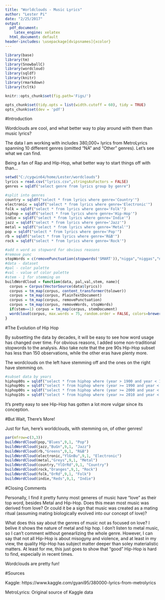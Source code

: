 ---
title: "Worldclouds - Music Lyrics"
author: "Lester Pi"
date: "2/25/2017"
output:
  pdf_document:
    latex_engine: xelatex
  html_document: default
header-includes: \usepackage[dvipsnames]{xcolor}
---

```{r Setup, include=FALSE, echo=FALSE, warning=FALSE, message=FALSE}
library(base)
library(tm)
library(SnowballC)
library(wordcloud)
library(sqldf)
library(knitr)
library(rmarkdown)
library(tcltk)

```

```{r global_options, echo=FALSE, warning=FALSE, message=FALSE}
knitr::opts_chunk$set(fig.path='Figs/')
```

```{r set Width, echo=FALSE, warning=FALSE, message=FALSE}
opts_chunk$set(tidy.opts = list(width.cutoff = 60), tidy = TRUE)
opts_chunk$set(dev = 'pdf')
```


#Introduction

Wordclouds are cool, and what better way to play around with them than music lyrics?

The data I am working with includes 380,000+ lyrics from MetroLyrics spanning 10 different genres (omitted "NA" and "Other" genres). Let's see what we can find.

Being a fan of Rap and Hip-Hop, what better way to start things off with than...


```{r,echo=FALSE, warning=FALSE, message=FALSE}
setwd("C:/cygwin64/home/Lester/wordclouds")
lyrics = read.csv("lyrics.csv",stringsAsFactors = FALSE)
genres = sqldf("select genre from lyrics group by genre")

#split into genres
country = sqldf("select * from lyrics where genre='Country'")
electronic = sqldf("select * from lyrics where genre='Electronic'")
folk = sqldf("select * from lyrics where genre='Folk'")
hiphop = sqldf("select * from lyrics where genre='Hip-Hop'")
indie = sqldf("select * from lyrics where genre='Indie'")
jazz = sqldf("select * from lyrics where genre='Jazz'")
metal = sqldf("select * from lyrics where genre='Metal'")
pop = sqldf("select * from lyrics where genre='Pop'")
rb = sqldf("select * from lyrics where genre='R&B'")
rock = sqldf("select * from lyrics where genre='Rock'")
```



```{r,echo=FALSE, warning=FALSE, message=FALSE}
#add n word as stopword for obvious reasons
#remove punc
stopWords = c(removePunctuation(stopwords('SMART')),"nigga","niggas","niggaz")
#data - dataset
#pal - color palette
#val - value of color palette
#stem - 1 for stemming on
buildWordCloud = function(data, pal,val,stem, name){
  corpus = Corpus(VectorSource(data$lyrics))
  corpus = tm_map(corpus, content_transformer(tolower))
  corpus = tm_map(corpus, PlainTextDocument)
  corpus = tm_map(corpus, removePunctuation)
  corpus = tm_map(corpus, removeWords, stopWords)
  if(stem==1) corpus = tm_map(corpus, stemDocument)
  wordcloud(corpus, max.words = 75, random.order = FALSE, colors=brewer.pal(val,pal), main = name)
}

```

#The Evolution of Hip Hop

By subsetting the data by decades, it will be easy to see how word usage has changed over time. For obvious reasons, I added some non-traditional stopwords to the analysis. Also take note that the pre 90s Hip-Hop subset has less than 150 observations, while the other eras have plenty more.

The wordclouds on the left have stemming off and the ones on the right have stemming on.


```{r,echo=FALSE, warning=FALSE, message=FALSE}
#subset data by years
hiphop80s = sqldf("select * from hiphop where (year > 1900 and year < 1990)")
hiphop90s = sqldf("select * from hiphop where (year >= 1990 and year < 2000)")
hiphop00s = sqldf("select * from hiphop where (year >= 2000 and year < 2010)")
hiphop10s = sqldf("select * from hiphop where (year >= 2010 and year < 2020)")
```

\begin{center}

\textbf{Pre 1990s Hip Hop}
```{r, fig.align="center",echo=FALSE, warning=FALSE, message=FALSE}
par(mfrow=c(1,2))
buildWordCloud(hiphop80s,"Spectral",8,0, "Pre 90s Hip Hop")
buildWordCloud(hiphop80s,"Spectral",8,1, "Pre 90s Hip Hop")
```


\textbf{1990s Hip Hop}
```{r, fig.align="center",echo=FALSE, warning=FALSE, message=FALSE}
par(mfrow=c(1,2))
buildWordCloud(hiphop90s,"Set1",8,0, "1990-2000")
buildWordCloud(hiphop90s,"Set1",8,1, "1990-2000")
```



\textbf{2000s Hip Hop}
```{r, fig.align="center",echo=FALSE, warning=FALSE, message=FALSE}
par(mfrow=c(1,2))
buildWordCloud(hiphop00s,"Dark2",8,0, "2000 - 2010")
buildWordCloud(hiphop00s,"Dark2",8,1, "2000 - 2010")
```



\textbf{2010s Hip Hop}
```{r, fig.align="center",echo=FALSE, warning=FALSE, message=FALSE}
par(mfrow=c(1,2))
buildWordCloud(hiphop10s,"Paired",8,0, "2010 and Onward")
buildWordCloud(hiphop10s,"Paired",8,1, "2010 and Onward")
```


\end{center}


It's pretty easy to see Hip-Hop has gotten a lot more vulgar since its conception.

#But Wait, There's More!

Just for fun, here's worldclouds, with stemming on, of other genres!

\begin{center}
Top Row: \textcolor{BlueViolet}{Pop}, \textcolor{BlueViolet}{Ja}\textcolor{ForestGreen}{zz}, \textcolor{ForestGreen}{R\&B}

Middle Row: \textcolor{BlueViolet}{Elec}\textcolor{ForestGreen}{tro}\textcolor{Dandelion}{nic}, \textcolor{darkgray}{Metal}, \textcolor{Dandelion}{Cou}\textcolor{BurntOrange}{nt}\textcolor{red}{ry}

Bottom Row: \textcolor{BurntOrange}{Rock}, \textcolor{BurntOrange}{Fo}\textcolor{red}{lk}, \textcolor{red}{Indie}
\end{center}

```{r,fig.align="center",echo=FALSE, warning=FALSE, message=FALSE}
par(mfrow=c(3,3))
buildWordCloud(pop,"Blues",9,1, "Pop")
buildWordCloud(jazz,"BuGn",9,1, "Jazz")
buildWordCloud(rb,"Greens",9,1, "R&B")
buildWordCloud(electronic,"YlGnBu",9,1, "Electronic")
buildWordCloud(metal,"Greys",9,1, "Metal")
buildWordCloud(country,"YlOrRd",9,1, "Country")
buildWordCloud(rock,"Oranges",9,1, "Rock")
buildWordCloud(folk,"OrRd",9,1, "Folk")
buildWordCloud(indie,"Reds",9,1, "Indie")
```

#Closing Comments

Personally, I find it pretty funny most generes of music have "love" as their top word, besides Metal and Hip-Hop. Does this mean most music was derived from love? Or could it be a sign that music was created as a mating ritual  (assuming mating biologically evolved into our concept of love)?

What does this say about the genres of music not as focused on love? I belive it shows the nature of metal and hip hop. I don't listen to metal music, so I can't comment without genearlizing the whole genre. However, I can say that not all Hip-Hop is about misogyny and violence, and at least in my view, the quality Hip-Hop has subject matter deeper than soley materialistic matters. At least for me, this just goes to show that "good" Hip-Hop is hard to find, especially in recent times.

Wordclouds are pretty fun!

#Sources

Kaggle: https://www.kaggle.com/gyani95/380000-lyrics-from-metrolyrics

MetroLyrics: Original source of Kaggle data

